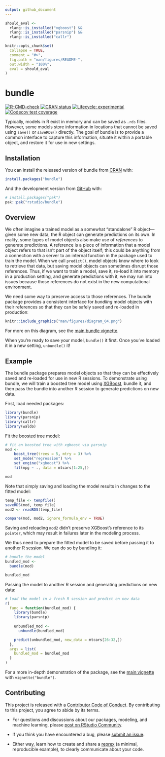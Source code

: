 ```yaml
---
output: github_document
---
```


<!-- README.md is generated from README.Rmd. Please edit that file -->

```r
should_eval <- 
  rlang::is_installed("xgboost") && 
  rlang::is_installed("parsnip") &&
  rlang::is_installed("callr")

knitr::opts_chunk$set(
  collapse = TRUE,
  comment = "#>",
  fig.path = "man/figures/README-",
  out.width = "100%",
  eval = should_eval
)
```

# bundle

<!-- badges: start -->
[![R-CMD-check](https://github.com/rstudio/bundle/actions/workflows/R-CMD-check.yaml/badge.svg)](https://github.com/rstudio/bundle/actions/workflows/R-CMD-check.yaml)
[![CRAN status](https://www.r-pkg.org/badges/version/bundle)](https://CRAN.R-project.org/package=bundle)
[![Lifecycle: experimental](https://img.shields.io/badge/lifecycle-experimental-orange.svg)](https://lifecycle.r-lib.org/articles/stages.html#experimental)
[![Codecov test coverage](https://codecov.io/gh/rstudio/bundle/branch/main/graph/badge.svg)](https://app.codecov.io/gh/rstudio/bundle?branch=main)
<!-- badges: end -->

Typically, models in R exist in memory and can be saved as `.rds` files. However, some models store information in locations that cannot be saved using `save()` or `saveRDS()` directly. The goal of bundle is to provide a common interface to capture this information, situate it within a portable object, and restore it for use in new settings.

## Installation

You can install the released version of bundle from [CRAN](https://CRAN.R-project.org) with:

``` r
install.packages("bundle")
```

And the development version from [GitHub](https://github.com/) with:

``` r
# install.packages("pak")
pak::pak("rstudio/bundle")
```

## Overview

We often imagine a trained model as a somewhat "standalone" R object---given some new data, the R object can generate predictions on its own. In reality, some types of model objects also make use of _references_ to generate predictions. A reference is a piece of information that a model object refers to that isn't part of the object itself; this could be anything from a connection with a server to an internal function in the package used to train the model. When we call `predict()`, model objects know where to look to retrieve that data, but saving model objects can sometimes disrupt those references. Thus, if we want to train a model, save it, re-load it into memory in a production setting, and generate predictions with it, we may run into issues because those references do not exist in the new computational environment.

We need some way to preserve access to those references. The bundle package provides a consistent interface for _bundling_ model objects with their references so that they can be safely saved and re-loaded in production:

```r
knitr::include_graphics("man/figures/diagram_04.png")
```

For more on this diagram, see the [main bundle vignette](https://rstudio.github.io/bundle/articles/bundle.html). 

When you're ready to save your model, `bundle()` it first. Once you've loaded it in a new setting, `unbundle()` it!

## Example

The bundle package prepares model objects so that they can be effectively saved and re-loaded for use in new R sessions. To demonstrate using bundle, we will train a boosted tree model using [XGBoost](https://xgboost.readthedocs.io/), bundle it, and then pass the bundle into another R session to generate predictions on new data.

First, load needed packages:

```r
library(bundle)
library(parsnip)
library(callr)
library(waldo)
```

Fit the boosted tree model:

```r
# fit an boosted tree with xgboost via parsnip
mod <-
    boost_tree(trees = 5, mtry = 3) %>%
    set_mode("regression") %>%
    set_engine("xgboost") %>%
    fit(mpg ~ ., data = mtcars[1:25,])

mod
```

Note that simply saving and loading the model results in changes to the fitted model:

```r
temp_file <- tempfile()
saveRDS(mod, temp_file)
mod2 <- readRDS(temp_file)

compare(mod, mod2, ignore_formula_env = TRUE)
```

Saving and reloading `mod2` didn't preserve XGBoost's reference to its `pointer`, which may result in failures later in the modeling process.

We thus need to prepare the fitted model to be saved before passing it to another R session. We can do so by bundling it:

```r
# bundle the model
bundled_mod <-
  bundle(mod)

bundled_mod
```

Passing the model to another R session and generating predictions on new data:

```r
# load the model in a fresh R session and predict on new data
r(
  func = function(bundled_mod) {
    library(bundle)
    library(parsnip)
    
    unbundled_mod <- 
      unbundle(bundled_mod)

    predict(unbundled_mod, new_data = mtcars[26:32,])
  },
  args = list(
    bundled_mod = bundled_mod
  )
)
```

For a more in-depth demonstration of the package, see the [main vignette](https://rstudio.github.io/bundle/articles/bundle.html) with `vignette("bundle")`.

## Contributing

This project is released with a [Contributor Code of Conduct](https://contributor-covenant.org/version/2/0/CODE_OF_CONDUCT.html). By contributing to this project, you agree to abide by its terms.

- For questions and discussions about our packages, modeling, and machine learning, please [post on RStudio Community](https://community.rstudio.com/new-topic?category_id=15&tags=question).

- If you think you have encountered a bug, please [submit an issue](https://github.com/rstudio/bundle/issues).

- Either way, learn how to create and share a [reprex](https://reprex.tidyverse.org/articles/articles/learn-reprex.html) (a minimal, reproducible example), to clearly communicate about your code.
